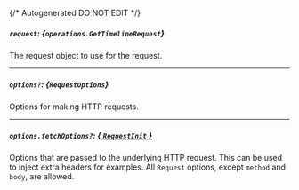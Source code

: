 {/* Autogenerated DO NOT EDIT  */}

##### `request`: *{`operations.GetTimelineRequest`}*
The request object to use for the request.

<Collapsible openLabel={Labels.showProperties} closeLabel={Labels.hideProperties}>
  <GetTimelineRequest />
</Collapsible>

---
##### `options?`: *{`RequestOptions`}*
Options for making HTTP requests.

---
##### `options.fetchOptions?`: [*{ `RequestInit` }*](https://developer.mozilla.org/en-US/docs/Web/API/Request/Request#options)
Options that are passed to the underlying HTTP request. This can be used to inject extra headers for examples. All `Request` options, except `method` and `body`, are allowed.

